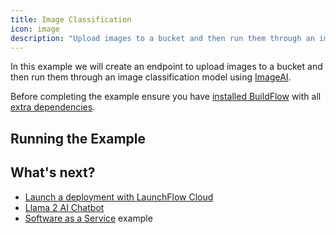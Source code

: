 ```yaml
---
title: Image Classification
icon: image
description: "Upload images to a bucket and then run them through an image classification model."
---
```



In this example we will create an endpoint to upload images to a bucket and then run them through an image classification model using [ImageAI](https://github.com/OlafenwaMoses/ImageAI).

<Snippet file="image_classification_system_design.mdx" />

Before completing the example ensure you have [installed BuildFlow](/buildflow/programming-guide/install)
with all [extra dependencies](/buildflow/programming-guide/install#extra-dependencies).

## Running the Example

<Tabs groupId="cloud-types">
  <Tab title="GCP">
    <Snippet file="gcp_image_classification.mdx" />
  </Tab>
  <Tab title="AWS">
    <Snippet file="aws_image_classification.mdx" />
  </Tab>
  <Tab title="Local">
    <Snippet file="local_image_classification.mdx" />
    </Tab>
</Tabs>

## What's next?

- [Launch a deployment with LaunchFlow Cloud](/launchflow-cloud/user-guides/launch-a-deployment)
- [Llama 2 AI Chatbot](/buildflow/examples/llama2-ai-chatbot)
- [Software as a Service](/buildflow/examples/saas) example